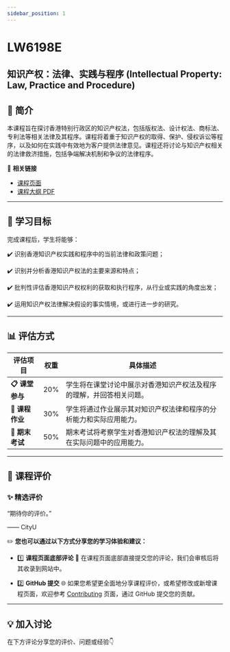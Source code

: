 ```yaml
---
sidebar_position: 1
---
```


# LW6198E
## 知识产权：法律、实践与程序 (Intellectual Property: Law, Practice and Procedure)

## **📘 简介**
本课程旨在探讨香港特别行政区的知识产权法，包括版权法、设计权法、商标法、专利法等相关法律及其程序。课程将着重于知识产权的取得、保护、侵权诉讼等程序，以及如何在实践中有效地为客户提供法律意见。课程还将讨论与知识产权相关的法律救济措施，包括争端解决机制和争议的法律程序。

🔗 **相关链接**
- [课程页面](https://www.cityu.edu.hk/catalogue/pg/202425/course/LW6198E.htm)
- [课程大纲 PDF](https://www.cityu.edu.hk/catalogue/pg/202425/course/LW6198E.pdf)

---

## **🎯 学习目标**

完成课程后，学生将能够：

✔️ 识别香港知识产权实践和程序中的当前法律和政策问题；

✔️ 识别并分析香港知识产权法的主要来源和特点；

✔️ 批判性评估香港知识产权权利的获取和执行程序，从行业或实践的角度出发；

✔️ 运用知识产权法律解决假设的事实情境，或进行进一步的研究。

---

## **📊 评估方式**

| **评估项目**          | **权重** | **具体描述**                                                                                       |
|----------------------|---------|---------------------------------------------------------------------------------------------------|
| **📋 课堂参与**       | 20%     | 学生将在课堂讨论中展示对香港知识产权法及程序的理解，并回答相关问题。                            |
| **📂 课程作业**       | 30%     | 学生将通过作业展示其对知识产权法律和程序的分析能力和实际应用能力。                             |
| **📂 期末考试**       | 50%     | 期末考试将考察学生对香港知识产权法的理解及其在实际问题中的应用能力。                           |

---

## **💬 课程评价**

### ✨ **精选评价**
<div className={commentStyles.commentBox}>
    <p className={commentStyles.commentText}>
        “期待你的评价。”
    </p>
    <p className={commentStyles.commentAuthor}>—— CityU</p>
</div>

✏️ **您也可以通过以下方式分享您的学习体验和建议：**

- 1️⃣ **课程页面底部评论**
💬 在课程页面底部直接提交您的评论，我们会审核后将其收录到网站中。

- 2️⃣ **GitHub 提交**
🌐 如果您希望更全面地分享课程评价，或希望修改或新增课程页面，欢迎参考 [Contributing](/contributing) 页面，通过 GitHub 提交您的贡献。

---

## **💡 加入讨论**

在下方评论分享您的评价、问题或经验👇
<Utterances />